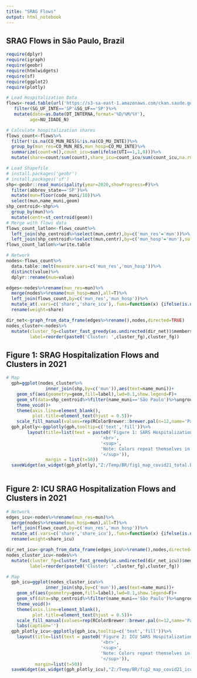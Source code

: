 ---
title: "SRAG Flows"
output: html_notebook
---

## SRAG Flows in São Paulo, Brazil

```{r, message=F,warning=F}
require(dplyr)
require(igraph)
require(geobr)
require(htmlwidgets)
require(sf)
require(ggplot2)
require(plotly)
```

```{r}
# Load Hospitalization Data
flows<-read.table(url('https://s3-sa-east-1.amazonaws.com/ckan.saude.gov.br/SRAG/2021/INFLUD21-05-07-2021.csv'),sep=';',header=T,encoding='UTF-8')%>%
   filter(SG_UF_INTE=='SP'&SG_UF=='SP')%>%
   mutate(date=as.Date(DT_INTERNA,format='%D/%M/%Y'),
         age=NU_IDADE_N)

```

```{r}
# Calculate hospitalization shares
flows_count<-flows%>%
  filter(!is.na(CO_MUN_RES)&!is.na(CO_MU_INTE))%>%
  group_by(mun_res=CO_MUN_RES,mun_hosp=CO_MU_INTE)%>%
  summarize(count=n(),count_icu=sum(ifelse(UTI==1,1,0)))%>%
  mutate(share=count/sum(count),share_icu=count_icu/sum(count_icu,na.rm=T))

```
```{r message=FALSE, warning=FALSE}
# Load Shapefile
# install.packages('geobr')
# install.packages('sf')
shp<-geobr::read_municipality(year=2020,showProgress=F)%>%
  filter(abbrev_state=='SP')%>%
  mutate(mun=floor(code_muni/10))%>%
  select(mun,name_muni,geom)
shp_centroid<-shp%>%
  group_by(mun)%>%
  mutate(centr=st_centroid(geom))
# Merge with flows data
flows_count_latlon<-flows_count%>%
  left_join(shp_centroid%>%select(mun,centr),by=c('mun_res'='mun'))%>%
  left_join(shp_centroid%>%select(mun,centr),by=c('mun_hosp'='mun'),suffix=c('_res','_hosp'))
flows_count_latlon%>%write.table

```
```{r}
# Network
nodes<-flows_count%>%
  data.table::melt(measure.vars=c('mun_res','mun_hosp'))%>%
  distinct(value)%>%
  dplyr::rename(mun=value)

edges<-nodes%>%rename(mun_res=mun)%>%
  merge(nodes%>%rename(mun_hosp=mun),all=T)%>%
  left_join(flows_count,by=c('mun_res','mun_hosp'))%>%
  mutate_at(.vars=c('share','share_icu'),.funs=function(x) {ifelse(is.na(x),0,x)})%>%
  rename(weight=share)

dir_net<-graph_from_data_frame(edges%>%rename(),nodes,directed=TRUE)
nodes_cluster<-nodes%>%
  mutate(cluster_fg=cluster_fast_greedy(as.undirected(dir_net))$membership,
         label=reorder(paste0('Cluster: ',cluster_fg),cluster_fg))
```

## Figure 1: SRAG Hospitalization Flows and Clusters in 2021
```{r}
# Map
  gph=ggplot(nodes_cluster%>%
               inner_join(shp,by=c('mun')),aes(text=name_muni))+
    geom_sf(aes(geometry=geom,fill=label),lwd=0.1,show.legend=F)+
    geom_sf(data=shp_centroid%>%filter(name_muni=='São Paulo')%>%ungroup,aes(geometry=centr))+
    theme_void()+
    theme(axis.line=element_blank(),
          plot.title=element_text(hjust = 0.5))+
    scale_fill_manual(values=rep(RColorBrewer::brewer.pal(n=12,name='Paired'),times=10))
  gph_plotly<-ggplotly(gph,tooltip=c('text','fill'))%>%
        layout(title=list(text = paste0('Figure 1: SARS Hospitalization Clusters in 2021 in São Paulo, Brazil',
                                    '<br>',
                                    '<sup>',
                                    'Note: Colors repeat themselves in the legend. Interact with graph by hovering over map with mouse and clicking on clusters on the legend.',
                                    '</sup>')),
               margin = list(t=50))
  saveWidget(as_widget(gph_plotly),"Z:/Temp/BR/fig1_map_covid21_total.html")
  
```

## Figure 2: ICU SRAG Hospitalization Flows and Clusters in 2021
```{r}
# Network
edges_icu<-nodes%>%rename(mun_res=mun)%>%
  merge(nodes%>%rename(mun_hosp=mun),all=T)%>%
  left_join(flows_count,by=c('mun_res','mun_hosp'))%>%
  mutate_at(.vars=c('share','share_icu'),.funs=function(x) {ifelse(is.na(x),0,x)})%>%
  rename(weight=share_icu)

dir_net_icu<-graph_from_data_frame(edges_icu%>%rename(),nodes,directed=TRUE)
nodes_cluster_icu<-nodes%>%
  mutate(cluster_fg=cluster_fast_greedy(as.undirected(dir_net_icu))$membership,
         label=reorder(paste0('Cluster: ',cluster_fg),cluster_fg))
```
```{r}
# Map
  gph_icu=ggplot(nodes_cluster_icu%>%
               inner_join(shp,by=c('mun')),aes(text=name_muni))+
    geom_sf(aes(geometry=geom,fill=label),lwd=0.1,show.legend=F)+
    geom_sf(data=shp_centroid%>%filter(name_muni=='São Paulo')%>%ungroup,aes(geometry=centr))+
    theme_void()+
    theme(axis.line=element_blank(),
          plot.title=element_text(hjust = 0.5))+
    scale_fill_manual(values=rep(RColorBrewer::brewer.pal(n=12,name='Paired'),times=10))+
    labs(caption='')
  gph_plotly_icu<-ggplotly(gph_icu,tooltip=c('text','fill'))%>%
    layout(title=list(text = paste0('Figure 2: ICU SARS Hospitalization Clusters in 2021 in São Paulo, Brazil',
                                    '<br>',
                                    '<sup>',
                                    'Note: Colors repeat themselves in the legend. Interact with graph by hovering over map with mouse and clicking on clusters on the legend.',
                                    '</sup>')),
           margin=list(t=50))
  saveWidget(as_widget(gph_plotly_icu),"Z:/Temp/BR/fig2_map_covid21_icu.html")
  
```
